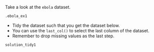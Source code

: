 Take a look at the `ebola` dataset.

```r
.ebola_ex1
```

- Tidy the dataset such that you get the dataset below.
- You can use the `last_col()` to select the last column of the dataset.
- Remember to drop missing values as the last step.

```r
solution_tidy1
```
